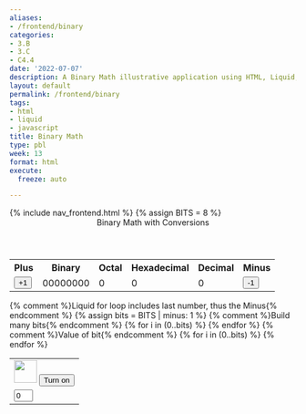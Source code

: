 ```yaml
---
aliases:
- /frontend/binary
categories:
- 3.B
- 3.C
- C4.4
date: '2022-07-07'
description: A Binary Math illustrative application using HTML, Liquid, and JavaScript.
layout: default
permalink: /frontend/binary
tags:
- html
- liquid
- javascript
title: Binary Math
type: pbl
week: 13
format: html
execute:
  freeze: auto

---
```


```{=html}
<!-- Hack 1: add a character display to text when 8 bits, determine if printable or not printable -->
<!-- Hack 2: change to 24 bits and add a color code and display color when 24 bits, think about display on this one -->
<!-- Hack 3: do your own thing -->

{% include nav_frontend.html %}
{% assign BITS = 8 %}

<div class="container bg-primary">
    <header class="pb-3 mb-4 border-bottom border-primary text-dark">
        <span class="fs-4">Binary Math with Conversions</span>
    </header>
    <div class="row justify-content-md-center">
        <div class="col-8">
            <table class="table">
            <tr id="table">
                <th>Plus</th>
                <th>Binary</th>
                <th>Octal</th>
                <th>Hexadecimal</th>
                <th>Decimal</th>
                <th>Minus</th>
            </tr>
            <tr>
                <td><button type="button" id="add1" onclick="add(1)">+1</button></td>
                <td id="binary">00000000</td>
                <td id="octal">0</td>
                <td id="hexadecimal">0</td>
                <td id="decimal">0</td>
                <td><button type="button" id="sub1" onclick="add(-1)">-1</button></td>
            </tr>
            </table>
        </div>
        <div class="col-12">
            {% comment %}Liquid for loop includes last number, thus the Minus{% endcomment %}
            {% assign bits = BITS | minus: 1 %} 
            <table class="table">
            <tr>
                {% comment %}Build many bits{% endcomment %}
                {% for i in (0..bits) %}
                <td><img class="img-responsive py-3" id="bulb{{ i }}" src="{{site.baseurl}}/images/bulb_off.png" alt="" width="40" height="Auto">
                    <button type="button" id="butt{{ i }}" onclick="javascript:toggleBit({{ i }})">Turn on</button>
                </td>
                {% endfor %}
            </tr>
            <tr>
                {% comment %}Value of bit{% endcomment %}
                {% for i in (0..bits) %}
                <td><input type='text' id="digit{{ i }}" Value="0" size="1" readonly></td>
                {% endfor %}
            </tr>
            </table>
        </div>
    </div>
</div>

<script>
    const BITS = {{ BITS }};
    const MAX = 2 ** BITS - 1;
    const MSG_ON = "Turn on";
    const IMAGE_ON = "{{site.baseurl}}/images/bulb_on.gif";
    const MSG_OFF = "Turn off";
    const IMAGE_OFF = "{{site.baseurl}}/images/bulb_off.png"

    // return string with current value of each bit
    function getBits() {
        let bits = "";
        for(let i = 0; i < BITS; i++) {
        bits = bits + document.getElementById('digit' + i).value;
        }
        return bits;
    }
    // setter for DOM values
    function setConversions(binary) {
        document.getElementById('binary').innerHTML = binary;
        // Octal conversion
        document.getElementById('octal').innerHTML = parseInt(binary, 2).toString(8);
        // Hexadecimal conversion
        document.getElementById('hexadecimal').innerHTML = parseInt(binary, 2).toString(16);
        // Decimal conversion
        document.getElementById('decimal').innerHTML = parseInt(binary, 2).toString();
    }
    //
    function decimal_2_base(decimal, base) {
        let conversion = "";
        // loop to convert to base
        do {
        let digit = decimal % base;
        conversion = "" + digit + conversion; // what does this do?
        decimal = ~~(decimal / base);         // what does this do?
        } while (decimal > 0);                  // why while at the end? what is ~~?
        // loop to pad with zeros
        if (base === 2) {                        // only pad for binary conversions
        for (let i = 0; conversion.length < BITS; i++) {
            conversion = "0" + conversion;
        }
        }
        return conversion;
    }

    // toggle selected bit and recalculate
    function toggleBit(i) {
        //alert("Digit action: " + i );
        const dig = document.getElementById('digit' + i);
        const image = document.getElementById('bulb' + i);
        const butt = document.getElementById('butt' + i);
        // Change digit and visual
        if (image.src.match(IMAGE_ON)) {
        dig.value = 0;
        image.src = IMAGE_OFF;
        butt.innerHTML = MSG_ON;
        } else {
        dig.value = 1;
        image.src = IMAGE_ON;
        butt.innerHTML = MSG_OFF;
        }
        // Binary numbers
        const binary = getBits();
        setConversions(binary);
    }
    // add is positive integer, subtract is negative integer
    function add(n) {
        let binary = getBits();
        // convert to decimal and do math
        let decimal = parseInt(binary, 2);
        if (n > 0) {  // PLUS
        decimal = MAX === decimal ? 0 : decimal += n; // OVERFLOW or PLUS
        } else  {     // MINUS
        decimal = 0 === decimal ? MAX : decimal += n; // OVERFLOW or MINUS
        }
        // convert the result back to binary
        binary = decimal_2_base(decimal, 2);
        // update conversions
        setConversions(binary);
        // update bits
        for (let i = 0; i < binary.length; i++) {
        let digit = binary.substr(i, 1);
        document.getElementById('digit' + i).value = digit;
        if (digit === "1") {
            document.getElementById('bulb' + i).src = IMAGE_ON;
            document.getElementById('butt' + i).innerHTML = MSG_OFF;
        } else {
            document.getElementById('bulb' + i).src = IMAGE_OFF;
            document.getElementById('butt' + i).innerHTML = MSG_ON;
        }
        }
    }
</script>

```
